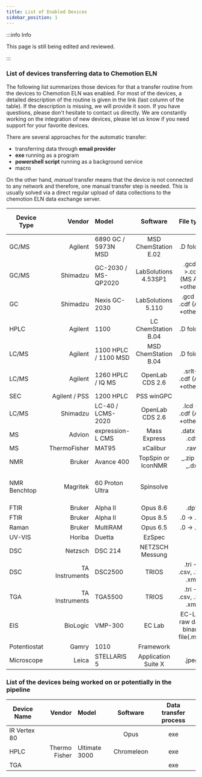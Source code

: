 ```yaml
---
title: List of Enabled Devices
sidebar_position: 1
---
```


:::info Info

This page is still being edited and reviewed.

:::

### List of devices transferring data to Chemotion ELN

The following list summarizes those devices for that a transfer routine from the devices to Chemotion ELN was enabled.
For most of the devices, a detailed description of the routine is given in the link (last column of the table). If the
description is missing, we will provide it soon. If you have questions, please don't hesitate to contact us directly. We
are constantly working on the integration of new devices, please let us know if you need support for your favorite
devices.

There are several approaches for the automatic transfer:

- transferring data through **email provider**
- **exe** running as a program
- **powershell script** running as a background service
- macro

On the other hand, _manual_ transfer means that the device is not connected to any network and therefore, one manual transfer step is needed. This is
usually solved via a direct regular upload of data collections to the chemotion ELN data exchange server.

| Device Type  |         Vendor | Model                |       Software       |             File type             |                     Data Transfer process                     |
| ------------ | -------------: | :------------------- | :------------------: | :-------------------------------: | :-----------------------------------------------------------: |
| GC/MS        |        Agilent | 6890 GC / 5973N MSD  | MSD ChemStation E.02 |             .D folder             |  ChemStation Macro ([details](gc_gc-ms/agilent_chemstation))  |
| GC/MS        |       Shimadzu | GC-2030 / MS-QP2020  | LabSolutions 4.53SP1 |    .gcd->.cdf (MS AIA +others)    |     exe ([details](gc_gc-ms/shimadzu_labsolutions_gc-ms))     |
| GC           |       Shimadzu | Nexis GC-2030        |  LabSolutions 5.110  |    .gcd -> .cdf (AIA +others)     |      exe ([details](gc_gc-ms/shimadzu_labsolutions_gc))       |
| HPLC         |        Agilent | 1100                 | LC ChemStation B.04  |             .D folder             | ChemStation Macro ([details](hplc_lc-ms/agilent_chemstation)) |
| LC/MS        |        Agilent | 1100 HPLC / 1100 MSD | MSD ChemStation B.04 |             .D folder             | ChemStation Macro ([details](hplc_lc-ms/agilent_chemstation)) |
| LC/MS        |        Agilent | 1260 HPLC / IQ MS    |   OpenLab CDS 2.6    |    .srlt-> .cdf (AIA +others)     |          exe ([details](hplc_lc-ms/agilent_openlab))          |
| SEC          |  Agilent / PSS | 1200 HPLC            |      PSS winGPC      |                                   |        exe ([details](hplc_lc-ms/agilent_pss_wingpc))         |
| LC/MS        |       Shimadzu | LC-40 / LCMS-2020    |   OpenLab CDS 2.6    |    .lcd -> .cdf (AIA +others)     |       exe ([details](hplc_lc-ms/shimadzu_labsolutions))       |
| MS           |         Advion | expression-L CMS     |     Mass Express     |           .datx -> .cdf           |           exe ([details](ms/advion_expresion_cms))            |
| MS           |   ThermoFisher | MAT95                |       xCalibur       |               .raw                |                           _manual_                            |
| NMR          |         Bruker | Avance 400           |  TopSpin or IconNMR  |           _.zip -> _.dx           |             email ([details](nmr/bruker_topspin))             |
| NMR Benchtop |       Magritek | 60 Proton Ultra      |      Spinsolve       |                                   | automatic backup function ([details](nmr/magritek_spinsolve)) |
| FTIR         |         Bruker | Alpha II             |       Opus 8.6       |               .dpt                |  exe ([details](uv_vis_nir_ir_raman/bruker_opus_dpt-format))  |
| FTIR         |         Bruker | Alpha II             |       Opus 8.5       |             .0 -> .dx             |    exe ([details](uv_vis_nir_ir_raman/bruker_opus_ft-ir))     |
| Raman        |         Bruker | MultiRAM             |       Opus 6.5       |             .0 -> .dx             |    exe ([details](uv_vis_nir_ir_raman/bruker_opus_raman))     |
| UV-VIS       |         Horiba | Duetta               |        EzSpec        |                                   |                              exe                              |
| DSC          |        Netzsch | DSC 214              |   NETZSCH Messung    |                                   |             exe ([details](dsc_tga/netzsch_dsc))              |
| DSC          | TA Instruments | DSC2500              |        TRIOS         |     .tri -> .csv, .xls, .xml      |        exe ([details](dsc_tga/ta_instruments_dsc_tga))        |
| TGA          | TA Instruments | TGA5500              |        TRIOS         |     .tri -> .csv, .xls, .xml      |        exe ([details](dsc_tga/ta_instruments_dsc_tga))        |
| EIS          |       BioLogic | VMP-300              |        EC Lab        | EC-Lab raw data binary file(.mpr) |         exe ([details](electronic_spectroscopy/eis))          |
| Potentiostat |          Gamry | 1010                 |      Framework       |                                   |                              exe                              |
| Microscope   |          Leica | STELLARIS 5          | Application Suite X  |               .jpeg               |         exe ([details](microscopy/leica_stellaris_5))         |

### List of the devices being worked on or potentially in the pipeline

| Device Name  |        Vendor | Model         |  Software  | Data transfer process |
| ------------ | ------------: | :------------ | :--------: | :-------------------: |
| IR Vertex 80 |               |               |    Opus    |          exe          |
| HPLC         | Thermo Fisher | Ultimate 3000 | Chromeleon |          exe          |
| TGA          |               |               |            |          exe          |
